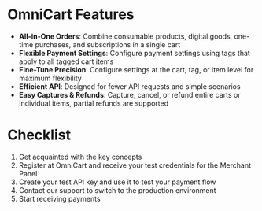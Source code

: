 ---
---

<h1><FontAwesomeIcon icon="award" /> OmniCart Features</h1>

* **All-in-One Orders**: Combine consumable products, digital goods, one-time purchases, and subscriptions in a single cart
* **Flexible Payment Settings**: Configure payment settings using tags that apply to all tagged cart items
* **Fine-Tune Precision**: Configure settings at the cart, tag, or item level for maximum flexibility
* **Efficient API**: Designed for fewer API requests and simple scenarios
* **Easy Captures & Refunds**: Capture, cancel, or refund entire carts or individual items, partial refunds are supported

<h1><FontAwesomeIcon icon="list-check" /> Checklist</h1>

1. Get acquainted with the <Link to="/docs/concepts/"><span class="badge badge--secondary">key concepts</span></Link>
1. Register at OmniCart and receive your test credentials for the <Link to="/docs/panel/"><span class="badge badge--secondary">Merchant Panel</span></Link>
1. Create your test API key and use it to test your payment flow
1. Contact our support to switch to the production environment
1. Start receiving payments
